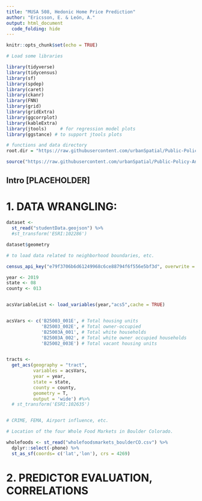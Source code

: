 ```yaml
---
title: "MUSA 508, Hedonic Home Price Prediction"
author: "Ericsson, E. & León, A."
output: html_document
  code_folding: hide
---
```


```r
knitr::opts_chunk$set(echo = TRUE)

# Load some libraries

library(tidyverse)
library(tidycensus)
library(sf)
library(spdep)
library(caret)
library(ckanr)
library(FNN)
library(grid)
library(gridExtra)
library(ggcorrplot)
library(kableExtra)
library(jtools)     # for regression model plots
library(ggstance) # to support jtools plots

# functions and data directory
root.dir = "https://raw.githubusercontent.com/urbanSpatial/Public-Policy-Analytics-Landing/master/DATA/"

source("https://raw.githubusercontent.com/urbanSpatial/Public-Policy-Analytics-Landing/master/functions.r")
```

## Intro [PLACEHOLDER]



# 1. DATA WRANGLING: 

```r


dataset <- 
  st_read("studentData.geojson") %>%
  #st_transform('ESRI:102286')

dataset$geometry


```



```r

# to load data related to neighborhood boundaries, etc.


```



```r

census_api_key("e79f3706b6d61249968c6ce88794f6f556e5bf3d", overwrite = TRUE)

year <- 2019
state <- 08
county <- 013 


acsVariableList <- load_variables(year,"acs5",cache = TRUE)


acsVars <- c('B25003_001E', # Total housing units
             'B25003_002E', # Total owner-occupied
             'B25003A_001', # Total white households
             'B25003A_002', # Total white owner occupied households
             'B25002_003E') # Total vacant housing units


tracts <- 
  get_acs(geography = "tract",
          variables = acsVars,
          year = year,
          state = state,
          county = county,
          geometry = T,
          output = 'wide') #%>%
  # st_transform('ESRI:102635')



```

```r

# CRIME, FEMA, Airport influence, etc.


```



```r

# Location of the four Whole Food Markets in Boulder Colorado.

wholefoods <- st_read("wholefoodsmarkets_boulderCO.csv") %>%
  dplyr::select(-phone) %>%
  st_as_sf(coords= c('lat','lon'), crs = 4269)


```

# 2. PREDICTOR EVALUATION, CORRELATIONS

```r


```


